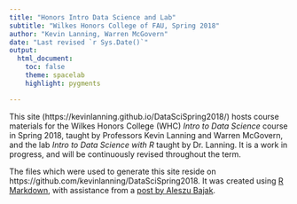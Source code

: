 ```yaml
---
title: "Honors Intro Data Science and Lab"
subtitle: "Wilkes Honors College of FAU, Spring 2018"
author: "Kevin Lanning, Warren McGovern"
date: "Last revised `r Sys.Date()`"
output:
  html_document:
    toc: false
    theme: spacelab 
    highlight: pygments

---
```


This site (https://kevinlanning.github.io/DataSciSpring2018/) hosts course materials for the Wilkes Honors College (WHC) *Intro to Data Science* course in Spring 2018, taught by Professors Kevin Lanning and Warren McGovern, and the lab *Intro to Data Science with R* taught by Dr. Lanning. It is a work in progress, and will be continuously revised throughout the term.

The files which were used to generate this site reside on https://github.com/kevinlanning/DataSciSpring2018. It was created using [R Markdown](http://rmarkdown.rstudio.com/), with assistance from a [post by Aleszu Bajak](http://www.storybench.org/convert-google-doc-rmarkdown-publish-github-pages/).

